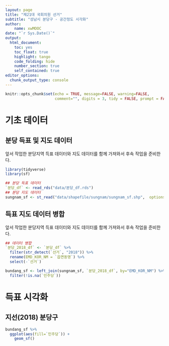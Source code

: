 ```yaml
---
layout: page
title: "제21대 국회의원 선거"
subtitle: "성남시 분당구 - 공간정도 시각화"
author:
    name: xwMOOC
date: "`r Sys.Date()`"
output:
  html_document: 
    toc: yes
    toc_float: true
    highlight: tango
    code_folding: hide
    number_section: true
    self_contained: true
editor_options: 
  chunk_output_type: console
---
```


```r
knitr::opts_chunk$set(echo = TRUE, message=FALSE, warning=FALSE,
                      comment="", digits = 3, tidy = FALSE, prompt = FALSE, fig.align = 'center')
```

# 기초 데이터 {#eleciton-data}

## 분당 득표 및 지도 데이터 {#major-election-import-data}

앞서 작업한 분당지역 득표 데이터와 지도 데이터를 함께 가져와서 후속 작업을 준비한다.

```r
library(tidyverse)
library(sf)

## 분당 득표 데이터
`분당_df` <- read_rds("data/분당_df.rds")
## 분당 지도 데이터
sungnam_sf <- st_read("data/shapefile/sungnam/sungnam_sf.shp",  options = "ENCODING=UTF-8")
```

## 득표 지도 데이터 병합 {#major-election-import-data}

앞서 작업한 분당지역 득표 데이터와 지도 데이터를 함께 가져와서 후속 작업을 준비한다.

```r
## 데이터 병합
`분당_2018_df` <- `분당_df` %>% 
  filter(str_detect(`선거`, "2018")) %>% 
  rename(EMD_KOR_NM = `읍면동명`) %>% 
  select(-`선거`)

bundang_sf <- left_join(sungnam_sf, `분당_2018_df`, by="EMD_KOR_NM") %>% 
  filter(!is.na(`민주당`))
```


# 득표 시각화 {#eleciton-data-viz}

## 지선(2018) 분당구 {#bundang-2018}


```r
bundang_sf %>% 
  ggplot(aes(fill=`민주당`)) +
    geom_sf()

```


